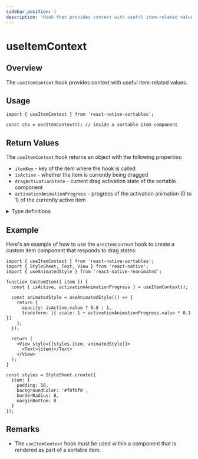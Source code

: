 ```yaml
---
sidebar_position: 1
description: 'Hook that provides context with useful item-related values'
---
```


# useItemContext

## Overview

The `useItemContext` hook provides context with useful item-related values.

## Usage

```tsx
import { useItemContext } from 'react-native-sortables';

const ctx = useItemContext(); // inside a sortable item component
```

## Return Values

The `useItemContext` hook returns an object with the following properties:

- `itemKey` - key of the item where the hook is called
- `isActive` - whether the item is currently being dragged
- `dragActivationState` - current drag activation state of the sortable component
- `activationAnimationProgress` - progress of the activation animation (0 to 1) of the currently active item

<details>
  <summary>Type definitions</summary>

```tsx
type ItemContextType = {
  itemKey: string;
  isActive: Readonly<SharedValue<boolean>>;
  dragActivationState: Readonly<SharedValue<DragActivationState>>;
  activationAnimationProgress: Readonly<SharedValue<number>>;
};
```

</details>

## Example

Here's an example of how to use the `useItemContext` hook to create a custom item component that responds to drag states:

```tsx
import { useItemContext } from 'react-native-sortables';
import { StyleSheet, Text, View } from 'react-native';
import { useAnimatedStyle } from 'react-native-reanimated';

function CustomItem({ item }) {
  const { isActive, activationAnimationProgress } = useItemContext();

  const animatedStyle = useAnimatedStyle(() => {
    return {
      opacity: isActive.value ? 0.8 : 1,
      transform: [{ scale: 1 + activationAnimationProgress.value * 0.1 }]
    };
  });

  return (
    <View style={[styles.item, animatedStyle]}>
      <Text>{item}</Text>
    </View>
  );
}

const styles = StyleSheet.create({
  item: {
    padding: 16,
    backgroundColor: '#f0f0f0',
    borderRadius: 8,
    marginBottom: 8
  }
});
```

## Remarks

- The `useItemContext` hook must be used within a component that is rendered as part of a sortable item.
